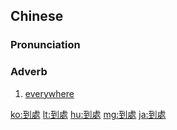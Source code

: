 {{also|到处}}
==Chinese==
{{zh-forms|s=到处}}

===Pronunciation===
{{zh-pron
|m=dàochù
|c=dou3 cyu3
|h=pfs=to-chhu
|cat=adv
}}

===Adverb===
{{zh-adv}}

# [[everywhere]]

{{zh-cat|Elementary}}

[[ko:到處]]
[[lt:到處]]
[[hu:到處]]
[[mg:到處]]
[[ja:到處]]